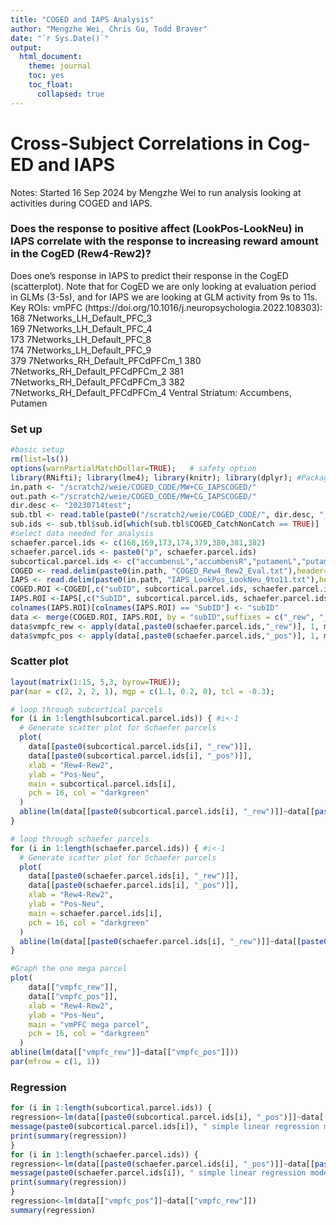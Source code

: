 ```yaml
---
title: "COGED and IAPS Analysis"
author: "Mengzhe Wei, Chris Gu, Todd Braver"
date: "`r Sys.Date()`"
output:
  html_document:
    theme: journal
    toc: yes
    toc_float:
      collapsed: true
---
```


# Cross-Subject Correlations in Cog-ED and IAPS
Notes: Started 16 Sep 2024 by Mengzhe Wei to run analysis looking at activities during COGED and IAPS. 

### Does the response to positive affect (LookPos-LookNeu) in IAPS correlate with the response to increasing reward amount in the CogED (Rew4-Rew2)? 
Does one's response in IAPS to predict their response in the CogED (scatterplot). Note that for CogED we are only looking at evaluation period in GLMs (3-5s), and for IAPS we are looking at GLM activity from 9s to 11s. 
Key ROIs:
vmPFC (https://doi.org/10.1016/j.neuropsychologia.2022.108303):
168	7Networks_LH_Default_PFC_3	
169	7Networks_LH_Default_PFC_4	
173	7Networks_LH_Default_PFC_8	
174	7Networks_LH_Default_PFC_9	
379	7Networks_RH_Default_PFCdPFCm_1
380	7Networks_RH_Default_PFCdPFCm_2
381	7Networks_RH_Default_PFCdPFCm_3
382	7Networks_RH_Default_PFCdPFCm_4
Ventral Striatum: Accumbens, Putamen

### Set up
```r
#basic setup
rm(list=ls())
options(warnPartialMatchDollar=TRUE);   # safety option
library(RNifti); library(lme4); library(knitr); library(dplyr); #Packages
in.path <- "/scratch2/weie/COGED_CODE/MW+CG_IAPSCOGED/"
out.path <-"/scratch2/weie/COGED_CODE/MW+CG_IAPSCOGED/"
dir.desc <- "20230714test";  
sub.tbl <- read.table(paste0("/scratch2/weie/COGED_CODE/", dir.desc, "_subjectSet.txt"), stringsAsFactors=FALSE);
sub.ids <- sub.tbl$sub.id[which(sub.tbl$COGED_CatchNonCatch == TRUE)]
#select data needed for analysis
schaefer.parcel.ids <- c(168,169,173,174,379,380,381,382)
schaefer.parcel.ids <- paste0("p", schaefer.parcel.ids)
subcortical.parcel.ids <- c("accumbensL","accumbensR","putamenL","putamenR")
COGED <- read.delim(paste0(in.path, "COGED_Rew4_Rew2_Eval.txt"),header=TRUE)
IAPS <- read.delim(paste0(in.path, "IAPS_LookPos_LookNeu_9to11.txt"),header=TRUE)
COGED.ROI <-COGED[,c("subID", subcortical.parcel.ids, schaefer.parcel.ids)]
IAPS.ROI <-IAPS[,c("SubID", subcortical.parcel.ids, schaefer.parcel.ids)]  #little note to MW here, Chris capitalized subID.
colnames(IAPS.ROI)[colnames(IAPS.ROI) == "SubID"] <- "subID"
data <- merge(COGED.ROI, IAPS.ROI, by = "subID",suffixes = c("_rew", "_pos"))
data$vmpfc_rew <- apply(data[,paste0(schaefer.parcel.ids,"_rew")], 1, mean, na.rm=TRUE)
data$vmpfc_pos <- apply(data[,paste0(schaefer.parcel.ids,"_pos")], 1, mean, na.rm=TRUE)
```

### Scatter plot
```r
layout(matrix(1:15, 5,3, byrow=TRUE)); 
par(mar = c(2, 2, 2, 1), mgp = c(1.1, 0.2, 0), tcl = -0.3);

# loop through subcortical parcels
for (i in 1:length(subcortical.parcel.ids)) { #i<-1
  # Generate scatter plot for Schaefer parcels
  plot(
    data[[paste0(subcortical.parcel.ids[i], "_rew")]], 
    data[[paste0(subcortical.parcel.ids[i], "_pos")]], 
    xlab = "Rew4-Rew2", 
    ylab = "Pos-Neu", 
    main = subcortical.parcel.ids[i], 
    pch = 16, col = "darkgreen"
  )
  abline(lm(data[[paste0(subcortical.parcel.ids[i], "_rew")]]~data[[paste0(subcortical.parcel.ids[i], "_pos")]]))
}

# loop through schaefer parcels
for (i in 1:length(schaefer.parcel.ids)) { #i<-1
  # Generate scatter plot for Schaefer parcels
  plot(
    data[[paste0(schaefer.parcel.ids[i], "_rew")]], 
    data[[paste0(schaefer.parcel.ids[i], "_pos")]], 
    xlab = "Rew4-Rew2", 
    ylab = "Pos-Neu", 
    main = schaefer.parcel.ids[i], 
    pch = 16, col = "darkgreen"
  )
  abline(lm(data[[paste0(schaefer.parcel.ids[i], "_rew")]]~data[[paste0(schaefer.parcel.ids[i], "_pos")]]))
}

#Graph the one mega parcel
plot(
    data[["vmpfc_rew"]], 
    data[["vmpfc_pos"]], 
    xlab = "Rew4-Rew2", 
    ylab = "Pos-Neu", 
    main = "vmPFC mega parcel", 
    pch = 16, col = "darkgreen"
  )
abline(lm(data[["vmpfc_rew"]]~data[["vmpfc_pos"]]))
par(mfrow = c(1, 1))
```

### Regression
```r
for (i in 1:length(subcortical.parcel.ids)) {
regression<-lm(data[[paste0(subcortical.parcel.ids[i], "_pos")]]~data[[paste0(subcortical.parcel.ids[i], "_rew")]])
message(paste0(subcortical.parcel.ids[i]), " simple linear regression model")
print(summary(regression))
}
for (i in 1:length(schaefer.parcel.ids)) {
regression<-lm(data[[paste0(schaefer.parcel.ids[i], "_pos")]]~data[[paste0(schaefer.parcel.ids[i], "_rew")]])
message(paste0(schaefer.parcel.ids[i]), " simple linear regression model")
print(summary(regression))
}
regression<-lm(data[["vmpfc_pos"]]~data[["vmpfc_rew"]])
summary(regression)
```


